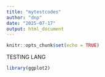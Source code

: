 ```yaml
---
title: "mytestcodes"
author: "dnp"
date: "2025-07-17"
output: html_document
---
```


```r
knitr::opts_chunk$set(echo = TRUE)
```
TESTING LANG

```r
library(ggplot2)
```

